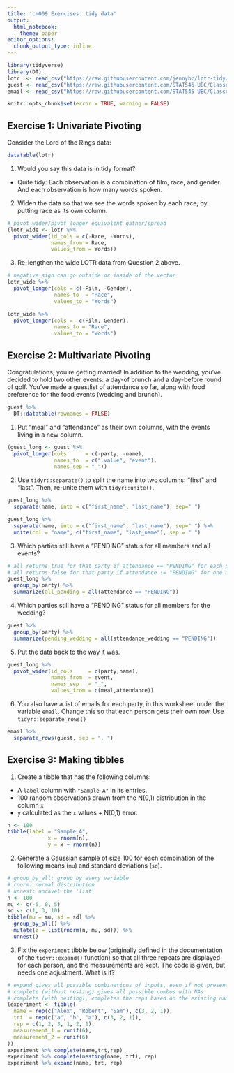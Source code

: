 ```yaml
---
title: 'cm009 Exercises: tidy data'
output: 
  html_notebook:
    theme: paper
editor_options: 
  chunk_output_type: inline
---
```


```r
library(tidyverse)
library(DT)
lotr  <- read_csv("https://raw.githubusercontent.com/jennybc/lotr-tidy/master/data/lotr_tidy.csv")
guest <- read_csv("https://raw.githubusercontent.com/STAT545-UBC/Classroom/master/data/wedding/attend.csv")
email <- read_csv("https://raw.githubusercontent.com/STAT545-UBC/Classroom/master/data/wedding/emails.csv")
```

<!---The following chunk allows errors when knitting--->

```r
knitr::opts_chunk$set(error = TRUE, warning = FALSE)
```

## Exercise 1: Univariate Pivoting

Consider the Lord of the Rings data:

```r
datatable(lotr)
```

1. Would you say this data is in tidy format?

* Quite tidy: Each observation is a combination of film, race, and gender. And each observation is how many words spoken.

2. Widen the data so that we see the words spoken by each race, by putting race as its own column.

```r
# pivot_wider/pivot_longer equivalent gather/spread
(lotr_wide <- lotr %>% 
  pivot_wider(id_cols = c(-Race, -Words), 
              names_from = Race, 
              values_from = Words))
```

3. Re-lengthen the wide LOTR data from Question 2 above.

```r
# negative sign can go outside or inside of the vector
lotr_wide %>% 
  pivot_longer(cols = c(-Film, -Gender), 
               names_to  = "Race", 
               values_to = "Words")

lotr_wide %>%
  pivot_longer(cols = -c(Film, Gender),
               names_to = "Race",
               values_to = "Words")
```

## Exercise 2: Multivariate Pivoting

Congratulations, you're getting married! In addition to the wedding, you've decided to hold two other events: a day-of brunch and a day-before round of golf.  You've made a guestlist of attendance so far, along with food preference for the food events (wedding and brunch).

```r
guest %>% 
  DT::datatable(rownames = FALSE)
```

1. Put "meal" and "attendance" as their own columns, with the events living in a new column.

```r
(guest_long <- guest %>% 
  pivot_longer(cols      = c(-party, -name), 
               names_to  = c(".value", "event"),
               names_sep = "_"))
```

2. Use `tidyr::separate()` to split the name into two columns: "first" and "last". Then, re-unite them with `tidyr::unite()`.

```r
guest_long %>% 
  separate(name, into = c("first_name", "last_name"), sep=" ")

guest_long %>% 
  separate(name, into = c("first_name", "last_name"), sep=" ") %>%
  unite(col = "name", c("first_name", "last_name"), sep = " ")
```

3. Which parties still have a "PENDING" status for all members and all events?

```r
# all returns true for that party if attendance == "PENDING" for each party member
# all returns false for that party if attendance != "PENDING" for one member of a party 
guest_long %>% 
  group_by(party) %>% 
  summarize(all_pending = all(attendance == "PENDING"))
```

4. Which parties still have a "PENDING" status for all members for the wedding?

```r
guest %>% 
  group_by(party) %>% 
  summarize(pending_wedding = all(attendance_wedding == "PENDING"))
```


5. Put the data back to the way it was.

```r
guest_long %>% 
  pivot_wider(id_cols     = c(party,name), 
              names_from  = event, 
              names_sep   = "_", 
              values_from = c(meal,attendance))
```

6. You also have a list of emails for each party, in this worksheet under the variable `email`. Change this so that each person gets their own row. Use `tidyr::separate_rows()`

```r
email %>% 
  separate_rows(guest, sep = ", ")
```

## Exercise 3: Making tibbles

1. Create a tibble that has the following columns:

- A `label` column with `"Sample A"` in its entries.
- 100 random observations drawn from the N(0,1) distribution in the column `x`
- `y` calculated as the `x` values + N(0,1) error. 

```r
n <- 100
tibble(label = "Sample A",
             x = rnorm(n),
             y = x + rnorm(n))
```


2. Generate a Gaussian sample of size 100 for each combination of the following means (`mu`) and standard deviations (`sd`).

```r
# group_by_all: group by every variable
# rnorm: normal distribution
# unnest: unravel the 'list'
n <- 100
mu <- c(-5, 0, 5)
sd <- c(1, 3, 10)
tibble(mu = mu, sd = sd) %>% 
  group_by_all() %>% 
  mutate(z = list(rnorm(n, mu, sd))) %>% 
  unnest()
```

3. Fix the `experiment` tibble below (originally defined in the documentation of the `tidyr::expand()` function) so that all three repeats are displayed for each person, and the measurements are kept. The code is given, but needs one adjustment. What is it?

```r
# expand gives all possible combinations of inputs, even if not present in the dataset, and only includes the columns given, with no NAs
# complete (without nesting) gives all possible combos with NAs
# complete (with nesting), completes the reps based on the existing name, trt combo
(experiment <- tibble(
  name = rep(c("Alex", "Robert", "Sam"), c(3, 2, 1)),
  trt  = rep(c("a", "b", "a"), c(3, 2, 1)),
  rep = c(1, 2, 3, 1, 2, 1),
  measurement_1 = runif(6),
  measurement_2 = runif(6)
))
experiment %>% complete(name,trt,rep)
experiment %>% complete(nesting(name, trt), rep)
experiment %>% expand(name, trt, rep)
```